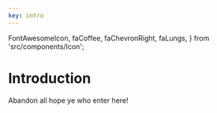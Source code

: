 ```yaml
---
key: intro
---
```


  FontAwesomeIcon,
  faCoffee,
  faChevronRight,
  faLungs,
} from 'src/components/Icon';

# Introduction

Abandon all hope ye who enter here!
